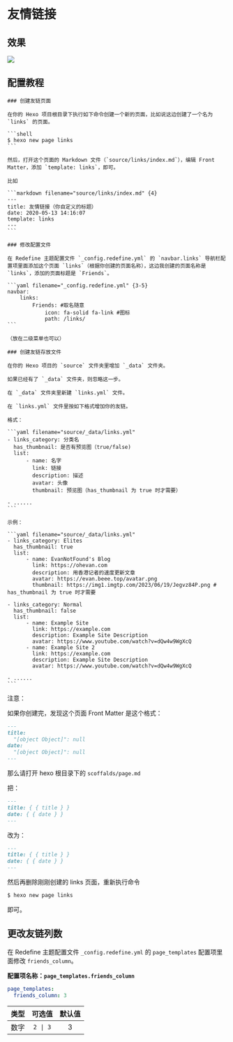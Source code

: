 # 友情链接

## 效果

![](https://evan.beee.top/img/2023/06/22/1b0338cab5f96121a062383c8090a958.png)

## 配置教程


<Steps>

    ### 创建友链页面

    在你的 Hexo 项目根目录下执行如下命令创建一个新的页面，比如说这边创建了一个名为 `links` 的页面。

    ```shell
    $ hexo new page links
    ```

    然后，打开这个页面的 Markdown 文件（`source/links/index.md`），编辑 Front Matter，添加 `template: links`，即可。

    比如

    ```markdown filename="source/links/index.md" {4}
    ---
    title: 友情链接（你自定义的标题）
    date: 2020-05-13 14:16:07
    template: links
    ---
    ```

    ### 修改配置文件

    在 Redefine 主题配置文件 `_config.redefine.yml` 的 `navbar.links` 导航栏配置项里面添加这个页面 `links`（根据你创建的页面名称），这边我创建的页面名称是 `links`，添加的页面标题是 `Friends`。

    ```yaml filename="_config.redefine.yml" {3-5}
    navbar:
        links:
            Friends: #取名随意
                icon: fa-solid fa-link #图标
                path: /links/
    ```

    （放在二级菜单也可以）

    ### 创建友链存放文件

    在你的 Hexo 项目的 `source` 文件夹里增加 `_data` 文件夹。

    如果已经有了 `_data` 文件夹，则忽略这一步。

    在 `_data` 文件夹里新建 `links.yml` 文件。

    在 `links.yml` 文件里按如下格式增加你的友链。

    格式：

    ```yaml filename="source/_data/links.yml"
    - links_category: 分类名
      has_thumbnail: 是否有预览图（true/false)
      list:
          - name: 名字
            link: 链接
            description: 描述
            avatar: 头像
            thumbnail: 预览图（has_thumbnail 为 true 时才需要）

    - ......
    ```

    示例：

    ```yaml filename="source/_data/links.yml"
    - links_category: Elites
      has_thumbnail: true
      list:
          - name: EvanNotFound's Blog
            link: https://ohevan.com
            description: 用香港记者的速度更新文章
            avatar: https://evan.beee.top/avatar.png
            thumbnail: https://img1.imgtp.com/2023/06/19/Jegvz84P.png # has_thumbnail 为 true 时才需要

    - links_category: Normal
      has_thumbnail: false
      list:
          - name: Example Site
            link: https://example.com
            description: Example Site Description
            avatar: https://www.youtube.com/watch?v=dQw4w9WgXcQ
          - name: Example Site 2
            link: https://example.com
            description: Example Site Description
            avatar: https://www.youtube.com/watch?v=dQw4w9WgXcQ

    - ......
    ```

</Steps>

注意：

如果你创建完，发现这个页面 Front Matter 是这个格式：

```markdown filename="source/links/index.md"
---
title:
  "[object Object]": null
date:
  "[object Object]": null
---
```

那么请打开 hexo 根目录下的 `scoffalds/page.md`

把：

```markdown filename="scaffolds/page.md"
---
title: { { title } }
date: { { date } }
---
```

改为：

```markdown filename="scaffolds/page.md"
---
title: { { title } }
date: { { date } }
---
```

然后再删除刚刚创建的 links 页面，重新执行命令

```bash
$ hexo new page links
```

即可。

## 更改友链列数

在 Redefine 主题配置文件 `_config.redefine.yml` 的 `page_templates` 配置项里面修改 `friends_column`。

**配置项名称：`page_templates.friends_column`**

```yaml filename="_config.redefine.yml"
page_templates:
  friends_column: 3
```

| 类型 |  可选值  | 默认值 |
| :--: | :------: | :----: |
| 数字 | `2 \| 3` |   3    |
